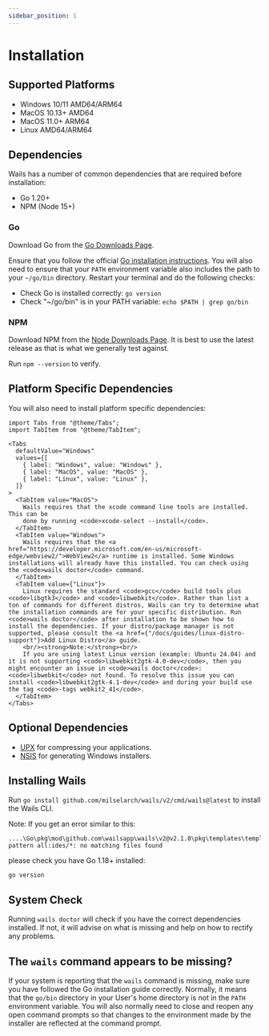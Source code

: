 ```yaml
---
sidebar_position: 1
---
```


# Installation

## Supported Platforms

- Windows 10/11 AMD64/ARM64
- MacOS 10.13+ AMD64
- MacOS 11.0+ ARM64
- Linux AMD64/ARM64

## Dependencies

Wails has a number of common dependencies that are required before installation:

- Go 1.20+
- NPM (Node 15+)

### Go

Download Go from the [Go Downloads Page](https://go.dev/dl/).

Ensure that you follow the official [Go installation instructions](https://go.dev/doc/install). You will also need to ensure that your `PATH` environment variable also includes the path to your `~/go/bin` directory. Restart your terminal and do the following checks:

- Check Go is installed correctly: `go version`
- Check "~/go/bin" is in your PATH variable: `echo $PATH | grep go/bin`

### NPM

Download NPM from the [Node Downloads Page](https://nodejs.org/en/download/). It is best to use the latest release as that is what we generally test against.

Run `npm --version` to verify.

## Platform Specific Dependencies

You will also need to install platform specific dependencies:

```mdx-code-block
import Tabs from "@theme/Tabs";
import TabItem from "@theme/TabItem";

<Tabs
  defaultValue="Windows"
  values={[
    { label: "Windows", value: "Windows" },
    { label: "MacOS", value: "MacOS" },
    { label: "Linux", value: "Linux" },
  ]}
>
  <TabItem value="MacOS">
    Wails requires that the xcode command line tools are installed. This can be
    done by running <code>xcode-select --install</code>.
  </TabItem>
  <TabItem value="Windows">
    Wails requires that the <a href="https://developer.microsoft.com/en-us/microsoft-edge/webview2/">WebView2</a> runtime is installed. Some Windows installations will already have this installed. You can check using the <code>wails doctor</code> command.
  </TabItem>
  <TabItem value={"Linux"}>
    Linux requires the standard <code>gcc</code> build tools plus <code>libgtk3</code> and <code>libwebkit</code>. Rather than list a ton of commands for different distros, Wails can try to determine what the installation commands are for your specific distribution. Run <code>wails doctor</code> after installation to be shown how to install the dependencies. If your distro/package manager is not supported, please consult the <a href={"/docs/guides/linux-distro-support"}>Add Linux Distro</a> guide.
    <br/><strong>Note:</strong><br/>
    If you are using latest Linux version (example: Ubuntu 24.04) and it is not supporting <code>libwebkit2gtk-4.0-dev</code>, then you might encounter an issue in <code>wails doctor</code>: <code>libwebkit</code> not found. To resolve this issue you can install <code>libwebkit2gtk-4.1-dev</code> and during your build use the tag <code>-tags webkit2_41</code>.
  </TabItem>
</Tabs>
```

## Optional Dependencies

- [UPX](https://upx.github.io/) for compressing your applications.
- [NSIS](https://wails.io/docs/guides/windows-installer/) for generating Windows installers.

## Installing Wails

Run `go install github.com/milselarch/wails/v2/cmd/wails@latest` to install the Wails CLI.

Note: If you get an error similar to this:

```shell
....\Go\pkg\mod\github.com\wailsapp\wails\v2@v2.1.0\pkg\templates\templates.go:28:12: pattern all:ides/*: no matching files found
```
please check you have Go 1.18+ installed:
```shell
go version
```

## System Check

Running `wails doctor` will check if you have the correct dependencies installed. If not, it will advise on what is missing and help on how to rectify any problems.

## The `wails` command appears to be missing?

If your system is reporting that the `wails` command is missing, make sure you have followed the Go installation guide
correctly. Normally, it means that the `go/bin` directory in your User's home directory is not in the `PATH` environment
variable. You will also normally need to close and reopen any open command prompts so that changes to the environment
made by the installer are reflected at the command prompt.
